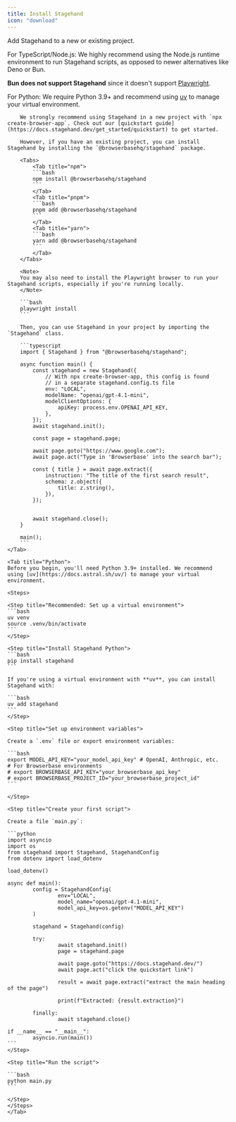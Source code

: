 ```yaml
---
title: Install Stagehand
icon: "download"
---
```


Add Stagehand to a new or existing project.

<Tip>
For TypeScript/Node.js: We highly recommend using the Node.js runtime environment to run Stagehand scripts, as opposed to newer alternatives like Deno or Bun.

**Bun does not support Stagehand** since it doesn't support [Playwright](https://github.com/search?q=repo:oven-sh/bun+playwright&type=issues).

For Python: We require Python 3.9+ and recommend using [uv](https://docs.astral.sh/uv/) to manage your virtual environment.

</Tip>

<Tabs>
	<Tab title="TypeScript">

    	We strongly recommend using Stagehand in a new project with `npx create-browser-app`. Check out our [quickstart guide](https://docs.stagehand.dev/get_started/quickstart) to get started.

    	However, if you have an existing project, you can install Stagehand by installing the `@browserbasehq/stagehand` package.

    	<Tabs>
    		<Tab title="npm">
    		```bash
    		npm install @browserbasehq/stagehand
    		```
    		</Tab>
    		<Tab title="pnpm">
    		```bash
    		pnpm add @browserbasehq/stagehand
    		```
    		</Tab>
    		<Tab title="yarn">
    		```bash
    		yarn add @browserbasehq/stagehand
    		```
    		</Tab>
    	</Tabs>

    	<Note>
    	You may also need to install the Playwright browser to run your Stagehand scripts, especially if you're running locally.
    	</Note>

    	```bash
    	playwright install
    	```

    	Then, you can use Stagehand in your project by importing the `Stagehand` class.

    	```typescript
    	import { Stagehand } from "@browserbasehq/stagehand";

    	async function main() {
    		const stagehand = new Stagehand({
    			// With npx create-browser-app, this config is found
    			// in a separate stagehand.config.ts file
    			env: "LOCAL",
    			modelName: "openai/gpt-4.1-mini",
    			modelClientOptions: {
    				apiKey: process.env.OPENAI_API_KEY,
    			},
    		});
    		await stagehand.init();

    		const page = stagehand.page;

    		await page.goto("https://www.google.com");
    		await page.act("Type in 'Browserbase' into the search bar");

    		const { title } = await page.extract({
    			instruction: "The title of the first search result",
    			schema: z.object({
    				title: z.string(),
    			}),
    		});


    		await stagehand.close();
    	}

    	main();
    	```
    </Tab>

    <Tab title="Python">
    Before you begin, you'll need Python 3.9+ installed. We recommend using [uv](https://docs.astral.sh/uv/) to manage your virtual environment.

    <Steps>

    <Step title="Recommended: Set up a virtual environment">
    ```bash
    uv venv
    source .venv/bin/activate
    ```
    </Step>

    <Step title="Install Stagehand Python">
    ```bash
    pip install stagehand
    ```

    If you're using a virtual environment with **uv**, you can install Stagehand with:

    ```bash
    uv add stagehand
    ```
    </Step>

    <Step title="Set up environment variables">

    Create a `.env` file or export environment variables:

    ```bash
    export MODEL_API_KEY="your_model_api_key" # OpenAI, Anthropic, etc.
    # For Browserbase environments
    # export BROWSERBASE_API_KEY="your_browserbase_api_key"
    # export BROWSERBASE_PROJECT_ID="your_browserbase_project_id"
    ```

    </Step>

    <Step title="Create your first script">

    Create a file `main.py`:

    ```python
    import asyncio
    import os
    from stagehand import Stagehand, StagehandConfig
    from dotenv import load_dotenv

    load_dotenv()

    async def main():
    		config = StagehandConfig(
    				env="LOCAL",
    				model_name="openai/gpt-4.1-mini",
    				model_api_key=os.getenv("MODEL_API_KEY")
    		)

    		stagehand = Stagehand(config)

    		try:
    				await stagehand.init()
    				page = stagehand.page

    				await page.goto("https://docs.stagehand.dev/")
    				await page.act("click the quickstart link")

    				result = await page.extract("extract the main heading of the page")

    				print(f"Extracted: {result.extraction}")

    		finally:
    				await stagehand.close()

    if __name__ == "__main__":
    		asyncio.run(main())
    ```
    </Step>

    <Step title="Run the script">

    ```bash
    python main.py
    ```

    </Step>
    </Steps>
    </Tab>

</Tabs>

